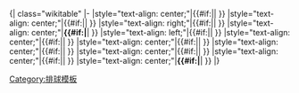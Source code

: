 <noinclude>{| class="wikitable"
</noinclude>|-
|style="text-align: center;"|{{#if:{{{1|}}}|{{{1}}}|&nbsp;}}
|style="text-align: center;"|{{#if:{{{2|}}}|{{{2}}}|&nbsp;}}
|style="text-align: right;"|{{#if:{{{3|}}}|{{{3}}}|&nbsp;}}
|style="text-align: center;"|'''{{#if:{{{4|}}}|{{{4}}}'''|&nbsp;}}
|style="text-align: left;"|{{#if:{{{5|}}}|{{{5}}}|&nbsp;}}
|style="text-align: center;"|{{#if:{{{6|}}}|{{{6}}}|&nbsp;}}
|style="text-align: center;"|{{#if:{{{7|}}}|{{{7}}}|&nbsp;}}
|style="text-align: center;"|{{#if:{{{8|}}}|{{{8}}}|&nbsp;}}
|style="text-align: center;"|{{#if:{{{9|}}}|{{{9}}}|&nbsp;}}
|style="text-align: center;"|{{#if:{{{10|}}}|{{{10}}}|&nbsp;}}
|style="text-align: center;"|'''{{#if:{{{11|}}}|{{{11}}}'''|&nbsp;}}
<noinclude>|}
[[Category:排球模板]]
</noinclude>